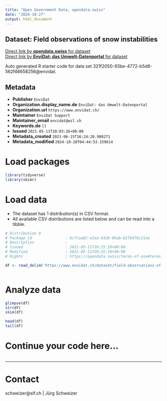 ```yaml
---
title: "Open Government Data, opendata.swiss"
date: "2024-10-27"
output: html_document
---
```


## Dataset: Field observations of snow instabilities



[Direct link by **opendata.swiss** for dataset](https://opendata.swiss/de/dataset/field-observations-of-snow-instabilities)<br>
[Direct link by **EnviDat: das Umwelt-Datenportal** for dataset](https://www.envidat.ch/#/metadata/field-observations-of-snow-instabilities)

Auto generated R starter code for data set 321f2050-93be-4772-b5d8-562f46658256@envidat.

## Metadata

- **Publisher** `EnviDat`
- **Organization.display_name.de** `EnviDat: das Umwelt-Datenportal`
- **Organization.url** `https://www.envidat.ch/`
- **Maintainer** `EnviDat Support`
- **Maintainer_email** `envidat@wsl.ch`
- **Keywords.de** `[]`
- **Issued** `2021-05-11T20:03:26+00:00`
- **Metadata_created** `2021-06-15T16:24:20.980271`
- **Metadata_modified** `2024-10-26T04:44:53.159614`


# Load packages

```r

library(tidyverse)
library(skimr)

```

# Load data

-   The dataset has 1 distribution(s) in CSV format.
-   All available CSV distributions are listed below and can be read into a tibble.

```r

# Distribution 0
# Package_id               : 6c7caa82-e2aa-4326-86ab-b2fbd76c21ae
# Description              : 
# Issued                   : 2021-05-11T20:25:10+00:00
# Modified                 : 2021-05-11T20:25:10+00:00
# Rights                   : https://opendata.swiss/terms-of-use#terms_by

df <- read_delim('https://www.envidat.ch/dataset/field-observations-of-snow-instabilities/resource/5927f50c-3a33-4ceb-91bf-d583efd14cfe')



```

# Analyze data

```r

glimpse(df)
str(df)
skim(df)

head(df)
tail(df)

```

# Continue your code here...

```r

```

------------------------------------------------------------------------

# Contact

schweizer@slf.ch | Jürg Schweizer
